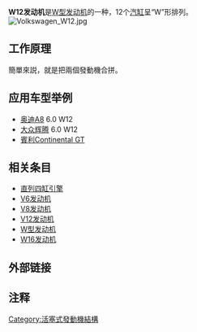 {{expand|time=2009-10-30T22:29:44+00:00}}
{{noteTA
|1=zh-cn:发动机;zh-tw:引擎;
}}
'''W12发动机'''是[[W型发动机|W型发动机]]的一种，12个[[汽缸|汽缸]]呈“W”形排列。
[[File:Volkswagen_W12.jpg|thumb]]

== 工作原理 ==
簡單來説，就是把兩個{{le|VR6发动机|VR6 engine|VR6}}發動機合拼。

== 应用车型举例 ==
*[[奥迪A8|奥迪A8]] 6.0 W12
*[[大众辉腾|大众辉腾]] 6.0 W12
*[[賓利Continental_GT|賓利Continental GT]]

== 相关条目 ==
* [[直列四缸引擎|直列四缸引擎]]
* [[V6发动机|V6发动机]]
* [[V8发动机|V8发动机]]
* [[V12发动机|V12发动机]]
*[[W型发动机|W型发动机]]
*[[W16发动机|W16发动机]]

== 外部链接 ==

== 注释 ==

{{汽车小作品}}

[[Category:活塞式發動機結構|Category:活塞式發動機結構]]